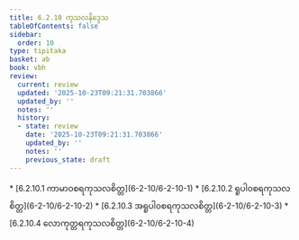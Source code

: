 ```yaml
---
title: 6.2.10 ကုသလနိဒ္ဒေသ
tableOfContents: false
sidebar:
  order: 10
type: tipitaka
basket: ab
book: vbh
review:
  current: review
  updated: '2025-10-23T09:21:31.703866'
  updated_by: ''
  notes: ''
  history:
  - state: review
    date: '2025-10-23T09:21:31.703866'
    updated_by: ''
    notes: ''
    previous_state: draft
---
```



<ReviewStatus review={frontmatter.review} showDetails={true} />

<HypothesisAnnotation frontmatter={frontmatter} />

<DynamicBreadcrumb />



<TableOfContents book="vbh" section="6.2.10">
* [6.2.10.1 ကာမာဝစရကုသလစိတ္တ](6-2-10/6-2-10-1)
* [6.2.10.2 ရူပါဝစရကုသလစိတ္တ](6-2-10/6-2-10-2)
* [6.2.10.3 အရူပါဝစရကုသလစိတ္တ](6-2-10/6-2-10-3)
* [6.2.10.4 လောကုတ္တရကုသလစိတ္တ](6-2-10/6-2-10-4)
</TableOfContents>